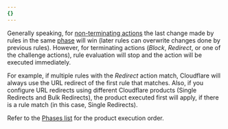 ```yaml
---
{}
---
```


Generally speaking, for [non-terminating actions](/ruleset-engine/rules-language/actions/) the last change made by rules in the same [phase](/ruleset-engine/about/phases/) will win (later rules can overwrite changes done by previous rules). However, for terminating actions (_Block_, _Redirect_, or one of the challenge actions), rule evaluation will stop and the action will be executed immediately.

For example, if multiple rules with the _Redirect_ action match, Cloudflare will always use the URL redirect of the first rule that matches. Also, if you configure URL redirects using different Cloudflare products (Single Redirects and Bulk Redirects), the product executed first will apply, if there is a rule match (in this case, Single Redirects).

Refer to the [Phases list](/ruleset-engine/reference/phases-list/) for the product execution order.
